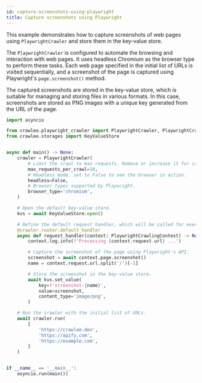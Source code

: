 ```yaml
---
id: capture-screenshots-using-playwright
title: Capture screenshots using Playwright
---
```



This example demonstrates how to capture screenshots of web pages using <ApiLink to="class/PlaywrightCrawler">`PlaywrightCrawler`</ApiLink> and store them in the key-value store.

The <ApiLink to="class/PlaywrightCrawler">`PlaywrightCrawler`</ApiLink> is configured to automate the browsing and interaction with web pages. It uses headless Chromium as the browser type to perform these tasks. Each web page specified in the initial list of URLs is visited sequentially, and a screenshot of the page is captured using Playwright's `page.screenshot()` method.

The captured screenshots are stored in the key-value store, which is suitable for managing and storing files in various formats. In this case, screenshots are stored as PNG images with a unique key generated from the URL of the page.

```python
import asyncio

from crawlee.playwright_crawler import PlaywrightCrawler, PlaywrightCrawlingContext
from crawlee.storages import KeyValueStore


async def main() -> None:
    crawler = PlaywrightCrawler(
        # Limit the crawl to max requests. Remove or increase it for crawling all links.
        max_requests_per_crawl=10,
        # Headless mode, set to False to see the browser in action.
        headless=False,
        # Browser types supported by Playwright.
        browser_type='chromium',
    )

    # Open the default key-value store.
    kvs = await KeyValueStore.open()

    # Define the default request handler, which will be called for every request.
    @crawler.router.default_handler
    async def request_handler(context: PlaywrightCrawlingContext) -> None:
        context.log.info(f'Processing {context.request.url} ...')

        # Capture the screenshot of the page using Playwright's API.
        screenshot = await context.page.screenshot()
        name = context.request.url.split('/')[-1]

        # Store the screenshot in the key-value store.
        await kvs.set_value(
            key=f'screenshot-{name}',
            value=screenshot,
            content_type='image/png',
        )

    # Run the crawler with the initial list of URLs.
    await crawler.run(
        [
            'https://crawlee.dev',
            'https://apify.com',
            'https://example.com',
        ]
    )


if __name__ == '__main__':
    asyncio.run(main())
```
